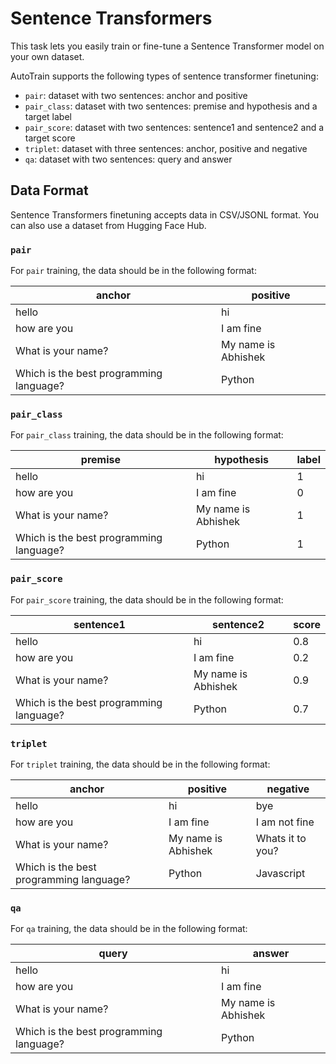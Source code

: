 # Sentence Transformers

This task lets you easily train or fine-tune a Sentence Transformer model on your own dataset.

AutoTrain supports the following types of sentence transformer finetuning:

- `pair`: dataset with two sentences: anchor and positive 
- `pair_class`: dataset with two sentences: premise and hypothesis and a target label
- `pair_score`: dataset with two sentences: sentence1 and sentence2 and a target score
- `triplet`: dataset with three sentences: anchor, positive and negative
- `qa`: dataset with two sentences: query and answer

## Data Format

Sentence Transformers finetuning accepts data in CSV/JSONL format. You can also use a dataset from Hugging Face Hub.

### `pair`

For `pair` training, the data should be in the following format:

| anchor | positive |
|--------|----------|
| hello  | hi       |
| how are you | I am fine |
| What is your name? | My name is Abhishek |
| Which is the best programming language? | Python |

### `pair_class`

For `pair_class` training, the data should be in the following format:

| premise | hypothesis | label |
|---------|------------|-------|
| hello   | hi         | 1     |
| how are you | I am fine | 0 |
| What is your name? | My name is Abhishek | 1 |
| Which is the best programming language? | Python | 1 |

### `pair_score`

For `pair_score` training, the data should be in the following format:

| sentence1 | sentence2 | score |
|-----------|-----------|-------|
| hello     | hi        | 0.8   |
| how are you | I am fine | 0.2 |
| What is your name? | My name is Abhishek | 0.9 |
| Which is the best programming language? | Python | 0.7 |

### `triplet`

For `triplet` training, the data should be in the following format:

| anchor | positive | negative |
|--------|----------|----------|
| hello  | hi       | bye      |
| how are you | I am fine | I am not fine |
| What is your name? | My name is Abhishek | Whats it to you? | 
| Which is the best programming language? | Python | Javascript |

### `qa`

For `qa` training, the data should be in the following format:

| query | answer |
|-------|--------|
| hello | hi     |
| how are you | I am fine |
| What is your name? | My name is Abhishek |
| Which is the best programming language? | Python |
